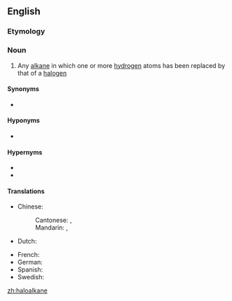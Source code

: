 ==English==
{{wikipedia}}

===Etymology===
{{prefix|lang=en|halo|alkane}}

===Noun===
{{en-noun}}

# {{label|en|organic chemistry}} Any [[alkane]] in which one or more [[hydrogen]] atoms has been replaced by that of a [[halogen]]

====Synonyms====
* {{l|en|alkyl halide}}

====Hyponyms====
* {{l|en|chloroalkane}}

====Hypernyms====
* {{l|en|organohalide}}
* {{l|en|halocarbon}}

====Translations====
{{trans-top|chemical compound}}
* Chinese:
*: Cantonese: {{t|yue|鹵代烷|sc=Hani}}, {{t|yue|卤代烷|tr=lou5 doi6 jyun4, lou5 doi6 jyun4-2|sc=Hani}}
*: Mandarin: {{t|cmn|鹵代烷|sc=Hani}}, {{t|cmn|卤代烷|tr=lǔdàiwán|sc=Hani}}
* Dutch: {{t|nl|halogeenalkanen}}
{{trans-mid}}
* French: {{t|fr|halogénoalcane|m}}
* German: {{t|de|Halogenalkan}}
* Spanish: {{t|es|haloalcano}}
* Swedish: {{t|sv|halogenalkan|c}}
{{trans-bottom}}

[[zh:haloalkane]]